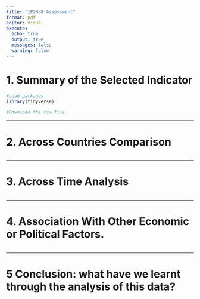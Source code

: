```yaml
---
title: "IP2038 Assessment"
format: pdf
editor: visual
execute:
  echo: true
  output: true
  messages: false
  warning: false
---
```


<!-- More information on how to complete the different components of the assignment at https://stefanopagliari.info/Notes/IP2038+Assessment+Guidance+2022-23 -->

# 1. Summary of the Selected Indicator
<!-- Approx 300-400 words + 1 visualization or summary table-->

 

```r
#Load packages
library(tidyverse)

#Download the csv file


```

 

------------------------------------------------------------------------

# 2. Across Countries Comparison
<!-- Approx 300-400 words + 1 visualization -->

```r
 

```

 

------------------------------------------------------------------------

# 3. Across Time Analysis
<!-- Approx 300-400 words + 1 visualization-->

```r
  

 
```



------------------------------------------------------------------------

# 4. Association With Other Economic or Political Factors.
<!-- Approx 300-400 words + 1 visualization-->

```r



```

 

------------------------------------------------------------------------

# 5 Conclusion: what have we learnt through the analysis of this data? 
<!-- Approx 200-300 words-->

